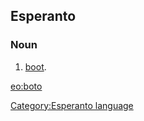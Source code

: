 ==Esperanto==
===Noun===
# [[boot]].

[[eo:boto]]
[[Category:Esperanto language]]
{{Universala Vortaro}}